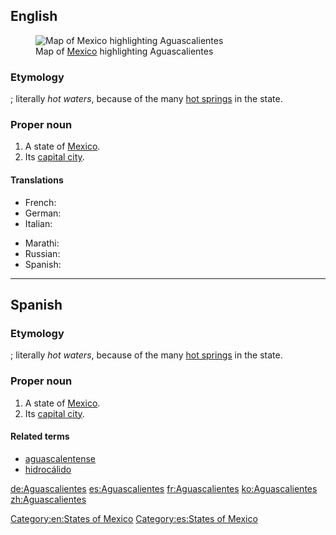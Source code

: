 ==English==
{{wikipedia|lang=en}}
[[File:Mexico map, MX-AGU.svg|thumb|Map of [[Mexico]] highlighting Aguascalientes]]
===Etymology===
{{etyl|es|en}} {{compound|aguas|calientes|lang=es}}; literally ''hot waters'', because of the many [[hot spring]]s in the state.

===Proper noun===
{{en-proper noun}}

# A state of [[Mexico]].
# Its [[capital city]].

====Translations====
{{trans-top|state of Mexico}}
* French: {{t+|fr|Aguascalientes|m}}
* German: {{t+|de|Aguascalientes|m}}
* Italian: {{t-|it|Aguascalientes|m}}
{{trans-mid}}
* Marathi: {{t-|mr|आगुआस्कालिएन्तेस|n|tr=āguāskālientesa|sc=Deva}}
* Russian: {{t-|ru|Агуаскальентес}}
* Spanish: {{t+|es|Aguascalientes|m}}
{{trans-bottom}}

<!--===See also=== *{{pedialite}}-->

[[Category:en:States of Mexico]]

----

==Spanish==
{{wikipedia|lang=es}}

===Etymology===
{{compound|aguas|calientes|lang=es}}; literally ''hot waters'', because of the many [[hot spring]]s in the state.

===Proper noun===
{{es-proper noun|m}}

# A state of [[Mexico]].
# Its [[capital city]].

====Related terms====
*[[aguascalentense]]
*[[hidrocálido]]

<!--===See also=== * {{pedialite|lang=es}}-->

[[Category:es:States of Mexico]]

[[de:Aguascalientes]]
[[es:Aguascalientes]]
[[fr:Aguascalientes]]
[[ko:Aguascalientes]]
[[zh:Aguascalientes]]